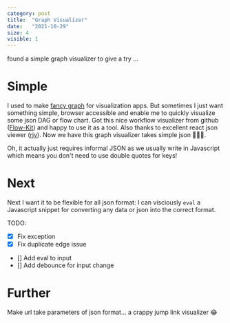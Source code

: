 ```yaml
---
category: post
title:  "Graph Visualizer"
date:   "2021-10-29"
size: 4
visible: 1
---
```



found a simple graph visualizer to give a try ...

# Simple
I used to make [fancy graph](https://drive.google.com/file/d/12ku-mqtJtsGfC8rbUQUMC2GTXgjWDHhl/view?usp=sharing) for visualization apps. But sometimes I just want something simple, browser accessible and enable me to quickly visualize some json DAG or flow chart. Got this nice workflow visualizer from github ([Flow-Kit](https://github.com/d-band/flow-kit)) and happy to use it as a tool. Also thanks to excellent react json viewer ([rjv](https://github.com/mac-s-g/react-json-view)). Now we have this graph visualizer takes simple json 🎉🎉🎉.


<FlowVis/>

Oh, it actually just requires informal JSON as we usually write in Javascript which means you don't need to use double quotes for keys!

# Next
Next I want it to be flexible for all json format: I can visciously `eval` a Javascript snippet for converting any data or json into the correct format.

TODO:
- [x] Fix exception
- [x] Fix duplicate edge issue
- [] Add eval to input
- [] Add debounce for input change

# Further
Make url take parameters of json format... a crappy jump link visualizer 😂

